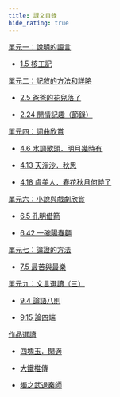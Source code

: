 ```yaml
---
title: 課文目錄
hide_rating: true
---
```


<div className="text-list" style={{color:'#6366f1'}}>

[單元一：說明的語言](S3/單元一：說明的語言)

- [1.5 核工記](/S3/單元一：說明的語言/1.5核工記.mdx)

[單元二：記敘的方法和詳略](S3/單元二：記敘的方法和詳略)

- [2.5 爸爸的花兒落了](/S3/單元二：記敘的方法和詳略/2.5爸爸的花兒落了.mdx)

- [2.24 閒情記趣（節錄）](/S3/單元二：記敘的方法和詳略/2.24閒情記趣（節錄）.mdx)

<!-- 單元三：生活情思 -->

[單元四：詞曲欣賞](S3/單元四：詞曲欣賞)

- [4.6 水調歌頭．明月幾時有](/S3/單元四：詞曲欣賞/4.6水調歌頭．明月幾時有.mdx)

- [4.13 天淨沙．秋思](/S3/單元四：詞曲欣賞/4.13天淨沙．秋思.mdx)

- [4.18 虞美人．春花秋月何時了](/S3/單元四：詞曲欣賞/4.18虞美人．春花秋月何時了.mdx)

[單元六：小說與戲劇欣賞](S3/單元六：小說與戲劇欣賞)

- [6.5 孔明借箭](/S3/單元六：小說與戲劇欣賞/6.5孔明借箭.mdx)

- [6.42 一碗陽春麵](/S3/單元六：小說與戲劇欣賞/一碗陽春麵.mdx)

[單元七：論證的方法](S3/單元七：論證的方法)

- [7.5 最苦與最樂](/S3/單元七：論證的方法/最苦與最樂.mdx)

<!-- 單元八：議論的應用 -->

[單元九：文言選讀（三）](S3/單元九：文言選讀（三）)

- [9.4 論語八則](/S3/單元九：文言選讀（三）/論語八則.mdx)

- [9.15 論四端](/S3/單元九：文言選讀（三）/論四端.mdx)

[作品選讀](S3/作品選讀)

- [四塊玉．閑適](/S3/作品選讀/四塊玉．閑適.mdx)

- [大鐵椎傳](/S3/作品選讀/大鐵椎傳.mdx)

- [燭之武退秦師](/S3/作品選讀/燭之武退秦師.mdx)

</div>